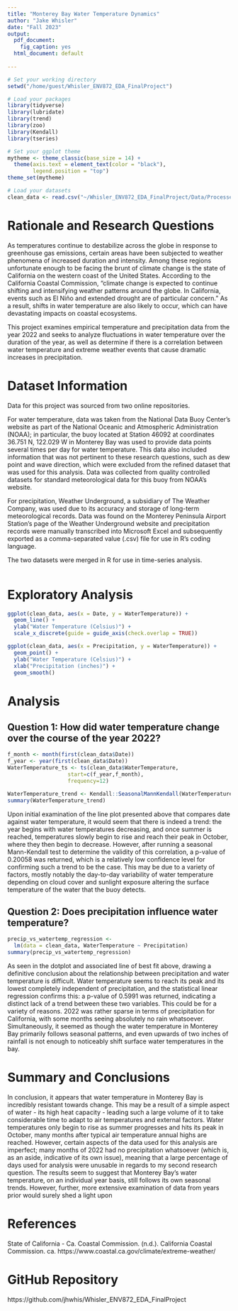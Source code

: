 ```yaml
---
title: "Monterey Bay Water Temperature Dynamics"
author: "Jake Whisler"
date: "Fall 2023"
output:
  pdf_document:
    fig_caption: yes
  html_document: default
  
---
```

\newpage
\tableofcontents 
\newpage
\listoffigures 
\newpage

```r
# Set your working directory
setwd("/home/guest/Whisler_ENV872_EDA_FinalProject")

# Load your packages
library(tidyverse)
library(lubridate)
library(trend)
library(zoo)
library(Kendall)
library(tseries)

# Set your ggplot theme
mytheme <- theme_classic(base_size = 14) +
  theme(axis.text = element_text(color = "black"), 
        legend.position = "top")
theme_set(mytheme)

# Load your datasets
clean_data <- read.csv("~/Whisler_ENV872_EDA_FinalProject/Data/Processed/clean_data.csv")

```


# Rationale and Research Questions

As temperatures continue to destabilize across the globe in response to greenhouse gas emissions, certain areas have been 
subjected to weather phenomena of increased duration and intensity. Among these regions unfortunate enough to be facing the brunt of climate change is the state of California on the western coast of the United States. According to the California Coastal Commission, "climate change is expected to continue shifting and intensifying weather patterns around the globe. In California, events such as El Niño and extended drought are of particular concern." As a result, shifts in water temperature are also likely to occur, which can have devastating impacts on coastal ecosystems.

This project examines empirical temperature and precipitation data from the year 2022 and seeks to analyze fluctuations in water temperature over the duration of the year, as well as determine if there is a correlation between water temperature and extreme weather events that cause dramatic increases in precipitation.




\newpage

# Dataset Information

Data for this project was sourced from two online repositories. 

For water temperature, data was taken from the National Data Buoy Center's website as part of the National Oceanic and Atmospheric Administration (NOAA); in particular, the buoy located at Station 46092 at coordinates 36.751 N, 122.029 W in Monterey Bay was used to provide data points several times per day for water temperature. This data also included information that was not pertinent to these research questions, such as dew point and wave direction, which were excluded from the refined dataset that was used for this analysis. Data was collected from quality controlled datasets for standard meteorological data for this buoy from NOAA's website.

For precipitation, Weather Underground, a subsidiary of The Weather Company, was used due to its accuracy and storage of long-term meteorological records. Data was found on the Monterey Peninsula Airport Station's page of the Weather Underground website and precipitation records were manually transcribed into Microsoft Excel and subsequently exported as a comma-separated value (.csv) file for use in R's coding language.

The two datasets were merged in R for use in time-series analysis.

\newpage
```r

```


\newpage
# Exploratory Analysis 

```r
ggplot(clean_data, aes(x = Date, y = WaterTemperature)) +
  geom_line() +
  ylab("Water Temperature (Celsius)") +
  scale_x_discrete(guide = guide_axis(check.overlap = TRUE))
```

```r
ggplot(clean_data, aes(x = Precipitation, y = WaterTemperature)) +
  geom_point() +
  ylab("Water Temperature (Celsius)") +
  xlab("Precipitation (inches)") +
  geom_smooth()
```


\newpage

# Analysis



## Question 1: How did water temperature change over the course of the year 2022?

```r
f_month <- month(first(clean_data$Date))
f_year <- year(first(clean_data$Date))
WaterTemperature_ts <- ts(clean_data$WaterTemperature,
                   start=c(f_year,f_month),
                   frequency=12)

WaterTemperature_trend <- Kendall::SeasonalMannKendall(WaterTemperature_ts)
summary(WaterTemperature_trend)

```
Upon initial examination of the line plot presented above that compares date against water temperature, it would seem that there is indeed a trend: the year begins with water temperatures decreasing, and once summer is reached, temperatures slowly begin to rise and reach their peak in October, where they then begin to decrease. However, after running a seasonal Mann-Kendall test to determine the validity of this correlation, a p-value of 0.20058 was returned, which is a relatively low confidence level for confirming such a trend to be the case. This may be due to a variety of factors, mostly notably the day-to-day variability of water temperature depending on cloud cover and sunlight exposure altering the surface temperature of the water that the buoy detects.

## Question 2: Does precipitation influence water temperature?

```r
precip_vs_watertemp_regression <-
  lm(data = clean_data, WaterTemperature ~ Precipitation)
summary(precip_vs_watertemp_regression)
```

As seen in the dotplot and associated line of best fit above, drawing a definitive conclusion about the relationship between precipitation and water temperature is difficult. Water temperature seems to reach its peak and its lowest completely independent of precipitation, and the statistical linear regression confirms this: a p-value of 0.5991 was returned, indicating a distinct lack of a trend between these two variables. This could be for a variety of reasons. 2022 was rather sparse in terms of precipitation for California, with some months seeing absolutely no rain whatsoever. Simultaneously, it seemed as though the water temperature in Monterey Bay primarily follows seasonal patterns, and even upwards of two inches of rainfall is not enough to noticeably shift surface water temperatures in the bay.



\newpage

# Summary and Conclusions
In conclusion, it appears that water temperature in Monterey Bay is incredibly resistant towards change. This may be a result of a simple aspect of water - its high heat capacity - leading such a large volume of it to take considerable time to adapt to air temperatures and external factors. Water temperatures only begin to rise as summer progresses and hits its peak in October, many months after typical air temperature annual highs are reached. However, certain aspects of the data used for this analysis are imperfect; many months of 2022 had no precipitation whatsoever (which is, as an aside, indicative of its own issue), meaning that a large percentage of days used for analysis were unusable in regards to my second research question. The results seem to suggest that Monterey Bay's water temperature, on an individual year basis, still follows its own seasonal trends. However, further, more extensive examination of data from years prior would surely shed a light upon 

\newpage

# References

State of California - Ca. Coastal Commission. (n.d.). California Coastal Commission. ca. https://www.coastal.ca.gov/climate/extreme-weather/ 

# GitHub Repository

https://github.com/jhwhis/Whisler_ENV872_EDA_FinalProject
